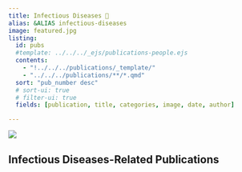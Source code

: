 ```yaml
---
title: Infectious Diseases 🦠
alias: &ALIAS infectious-diseases
image: featured.jpg
listing:
  id: pubs
  #template: ../../../_ejs/publications-people.ejs 
  contents: 
    - "!../../../publications/_template/"
    - "../../../publications/**/*.qmd"
  sort: "pub_number desc"
  # sort-ui: true
  # filter-ui: true
  fields: [publication, title, categories, image, date, author]

---
```

![](featured.jpg)

## Infectious Diseases-Related Publications


:::{#pubs}
:::
